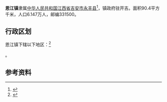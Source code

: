 {{中国乡级行政区
|景观照片文件名 = 
|景观照片描述 = 
|汉语拼音 = 
|其他语言 = 
|其他语言名称 = 
|旧称 = 
|地名出处 = 
|位置图文件名 = 
|位置图描述 = 
|自定义图片= 
|建置时间 = 
|政府驻地 = 
|毗邻 = 
|总面积 = 
|总人口 = 
|总人口年份 = 
|户籍人口 = 
|户籍人口年份 = 
|常住人口 = 
|常住人口年份 = 
|人口密度 = 
|GDP = 
|GDP年份 = 
|邮政编码 = 331500
|电话区号 = 796
|官方网站 = 
|网站名称 = 
|36/08/25/100/000}}

'''恩江镇'''隶属[[中华人民共和国|中华人民共和国]][[江西省|江西省]][[吉安市|吉安市]][[永丰县|永丰县]]<ref>{{PRC admin/ref sgc|{{PRC admin/parent|36/08/25/100/000}}}}</ref>，镇政府驻开吉。面积90.4平方千米，人口6.147万人，邮编331500。

== 行政区划 ==
恩江镇下辖以下地区：<ref>{{PRC admin/ref sgc|36/08/25/100/000}}</ref>

{{PRC admin/children|36/08/25/100/000}}。

== 参考资料 ==
{{reflist}}

{{江西小作品}}
{{行政区划小作品}}
{{PRC admin/navcat|36/08/25/100/000}}